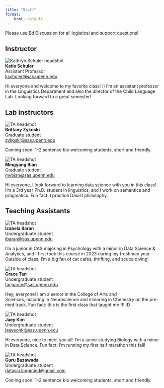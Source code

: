 ```yaml
---
title: "Staff"
format: 
    html: default
---
```


Please use Ed Discussion for all logistical and support questions! 

## Instructor

<div class="staff">
<img src="katie.webp" alt="Kathryn Schuler headshot">
<div>
<strong>Katie Schuler</strong><br>
Assistant Professor<br>
<a href="mailto:kschuler@sas.upenn.edu">kschuler@sas.upenn.edu</a><br>
<p>Hi everyone and welcome to my favorite class! :) I'm an assistant professor in the Linguistics Department and also the director of the Child Language Lab. Looking forward to a great semester!</p>
</div>
</div>



## Lab Instructors


<div class="staff">
<img src="brittany2.png" alt="TA headshot">
<div>
<strong>Brittany Zykoski</strong><br>
Graduate student<br>
<a href="mailto:zykoski@sas.upenn.edu">zykoski@sas.upenn.edu</a><br>
<p>Coming soon: 1–2 sentence bio welcoming students, short and friendly.</p>
</div>
</div>

<div class="staff">
<img src="mingyang.jpg" alt="TA headshot">
<div>
<strong>Mingyang Bian</strong><br>
Graduate student<br>
<a href="mailto:mybian@sas.upenn.edu">mybian@sas.upenn.edu</a><br>
<p>Hi everyone, I look forward to learning data science with you in this class! I'm a 3rd year Ph.D. student in linguistics, and I work on semantics and pragmatics. Fun fact: I practice Daoist philosophy.</p>
</div>
</div>

## Teaching Assistants 

<div class="staff">
<img src="https://bear-images.sfo2.cdn.digitaloceanspaces.com/childlanglab/izabela-labpicture.webp" alt="TA headshot">
<div>
<strong>Izabela Baran</strong><br>
Undergraduate student<br>
<a href="mailto:ibaran@sas.upenn.edu">ibaran@sas.upenn.edu</a><br>
<p>I’m a junior in CAS majoring in Psychology with a minor in Data Science & Analytics, and I first took this course in 2023 during my freshman year. Outside of class, I’m a big fan of cat cafés, thrifting, and scuba diving!</p>
</div>
</div>

<div class="staff">
<img src="Grace.png" alt="TA headshot">
<div>
<strong>Grace Tan</strong><br>
Undergraduate student<br>
<a href="mailto:tangarce@sas.upenn.edu">tangarce@sas.upenn.edu</a><br>
<p>Hey, everyone! I am a senior in the College of Arts and Sciences, majoring in Neuroscience and minoring in Chemistry on the pre-med track. Fun fact: this is the first class that taught me R! :D</p>
</div>
</div>

<div class="staff">
<img src="jaey.png" alt="TA headshot">
<div>
<strong>Jaey Kim</strong><br>
Undergraduate student<br>
<a href="mailto:jaeyeonk@sas.upenn.edu">jaeyeonk@sas.upenn.edu</a><br>
<p>Hi everyone, nice to meet you all! I’m a junior studying Biology with a minor in Data Science. Fun fact: I’m running my first half marathon this fall!</p>
</div>
</div>

<div class="staff">
<img src="logo.png" alt="TA headshot">
<div>
<strong>Guru Bazawada</strong><br>
Undergraduate student<br>
<a href="mailto:gurub@sas.upenn.edu">datasci.langmind@gmail.com</a><br>
<p>Coming soon: 1–2 sentence bio welcoming students, short and friendly.</p>
</div>
</div>